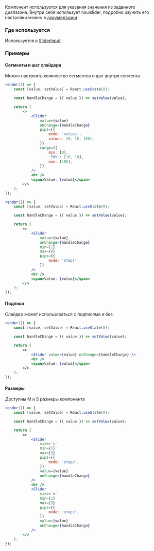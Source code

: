 Компонент используется для указания значения из заданного диапазона. Внутри себя использует nouislider, подробно изучить его настройки можно в [документации](https://refreshless.com/nouislider/pips/)

### Где используется

Используется в [SliderInput](/docs/компоненты-инпуты-sliderinput--slider-input)

### Примеры

#### Сегменты и шаг слайдера

Можно настроить количество сегментов и шаг внутри сегмента

```jsx live
render(() => {
    const [value, setValue] = React.useState(0);

    const handleChange = ({ value }) => setValue(value);

    return (
        <>
            <Slider
                value={value}
                onChange={handleChange}
                pips={{
                    mode: 'values',
                    values: [0, 10, 100],
                }}
                range={{
                    min: [0],
                    '50%': [10, 10],
                    max: [100],
                }}
            />
            <br />
            <span>Value: {value}</span>
        </>
    );
});
```

```jsx live
render(() => {
    const [value, setValue] = React.useState(0);

    const handleChange = ({ value }) => setValue(value);

    return (
        <>
            <Slider
                value={value}
                onChange={handleChange}
                min={1}
                max={8}
                pips={{
                    mode: 'steps',
                }}
            />
            <br />
            <span>Value: {value}</span>
        </>
    );
});
```

#### Подписи

Слайдер может использоваться с подписями и без

```jsx live
render(() => {
    const [value, setValue] = React.useState(0);

    const handleChange = ({ value }) => setValue(value);

    return (
        <>
            <Slider value={value} onChange={handleChange} />
            <br />
            <span>Value: {value}</span>
        </>
    );
});
```

#### Размеры

Доступны M и S размеры компонента

```jsx live
render(() => {
    const [value, setValue] = React.useState(0);

    const handleChange = ({ value }) => setValue(value);

    return (
        <>
            <Slider
                size='s'
                min={1}
                max={3}
                pips={{
                    mode: 'steps',
                }}
                value={value}
                onChange={handleChange}
            />
            <br />
            <Slider
                size='m'
                min={1}
                max={3}
                pips={{
                    mode: 'steps',
                }}
                value={value}
                onChange={handleChange}
            />
        </>
    );
});
```
